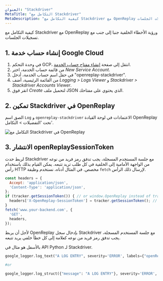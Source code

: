 ```yaml
---
العنوان: "Stackdriver"
MetaTitle: "التكامل مع Stackdriver"
MetaDescription: "كيفية التكامل مع Stackdriver مع OpenReplay ورؤية الأخطاء الخلفية جنبا إلى جنب مع تسجيلات الجلسات."
---
```


كيفية التكامل مع Stackdriver مع OpenReplay ورؤية الأخطاء الخلفية جنبا إلى جنب مع تسجيلات الجلسات.

## 1. إنشاء حساب خدمة Google Cloud

1. في وحدة التحكم GCP، انتقل إلى صفحة [إنشاء مفتاح حساب الخدمة](https://console.cloud.google.com/apis/credentials/serviceaccountkey?_ga=2.65088365.-270704106.1563504222).
2. من قائمة حساب الخدمة، اختر *New Service Account*.
3. في حقل اسم حساب الخدمة، أدخل "openreplay-stackdriver".
4. من القائمة الرئيسية، أضف *Logging > Logs Viewer* و *Stackdriver > Stackdriver Accounts Viewer*.
5. انقر فوق *Create* لتحميل ملف JSON الذي يحتوي على مفتاحك.

## 2. تمكين Stackdriver في OpenReplay

الصق اسم `Log` و `openreplay-stackdriver` الاعتمادات في لوحة القيادة OpenReplay تحت 'التفضيلات > التكامل'.

![التكامل مع Stackdriver في OpenReplay](/static/stackdriver-1.png#center)

## 3. الانتشار openReplaySessionToken

لربط حدث Stackdriver مع جلسة المستخدم المسجلة، يجب تدفق رمز فريد من نوعه من الواجهة الأمامية إلى الخلفية في كل طلب تريد تتبعه. يمكن القيام بذلك باستخدام رأس HTTP مخصص. في المثال أدناه، نستخدم وظيفة `fetch` لإرسال ذلك الرأس.


```javascript
const headers = {
  Accept: 'application/json',
  'Content-Type': 'application/json',
};
if (tracker.getSessionToken()) { // or window.OpenReplay instead of tracker if you're using the snippet
  headers['X-OpenReplay-SessionToken'] = tracker.getSessionToken(); // Inject openReplaySessionToken
}
fetch('www.your-backend.com', {
  'GET',
  headers,
});
```


لأجل أن يربط OpenReplay بإدخال سجل Stackdriver مع جلسة المستخدم المسجلة، يجب تدفق رمز فريد من نوعه كعلامة إلى كل خطأ خلفي يريد تتبعه.

بالأسفل هو مثال في API Python لـ Stackdriver.


```python
google_logger.log_text("A LOG ENTRY", severity='ERROR', labels={"openReplaySessionToken": OPENREPLAY_SESSION_TOKEN})

#or

google_logger.log_struct({"message": "A LOG ENTRY"}, severity='ERROR', labels={"openReplaySessionToken": OPENREPLAY_SESSION_TOKEN})
```

